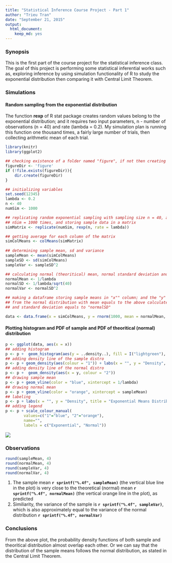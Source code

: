 ```yaml
---
title: "Statistical Inference Course Project - Part 1"
author: "Trieu Tran"
date: "September 21, 2015"
output: 
  html_document: 
    keep_md: yes
---
```

### Synopsis
This is the first part of the course project for the statistical inference class. The goal of this project is performing some statistical inferential works such as, exploring inference by using simulation functionality of R to study the exponential distribution then comparing it with Central Limit Theorem.

### Simulations
#### Random sampling from the exponential distribution 
The function <strong>rexp</strong> of R stat package creates random values belong to the exponential distribution; and it requires two input parameters, n - number of observations (n = 40) and rate (lambda = 0.2).  My simulation plan is running this function one thousand times, a fairly large number of trials, then collecting arithmetic mean of each trial.

```R
library(knitr)
library(ggplot2)

## checking existence of a folder named "figure", if not then creating one to store plot figures
figureDir <- 'figure'
if (!file.exists(figureDir)){
    dir.create(figureDir)
} 

## initializing variables
set.seed(12345)
lambda <- 0.2
n <- 40
numSim <- 1000

## replicating random exponential sampling with sampling size n = 40, and repeat
## nSim = 1000 times, and storing sample data in a matrix
simMatrix <- replicate(numSim, rexp(n, rate = lambda))

## getting average for each column of the matrix
simColMeans <- colMeans(simMatrix)
 
## determining sample mean, sd and variance
sampleMean <- mean(simColMeans)
sampleSD <- sd(simColMeans)
sampleVar <- sampleSD^2

## calculating normal (theoritical) mean, normal standard deviation and variance
normalMean <- 1/lambda
normalSD <- 1/lambda/sqrt(40)
normalVar <- normalSD^2

## making a dataframe storing sample means in "x"" column; and the "y" column contains random values 
## from the normal distribution with mean equals to the above calculated "normalMean" 
## and standard deviation equals to "normalSD" 

data <- data.frame(x = simColMeans, y = rnorm(1000, mean = normalMean, sd = normalSD))
```

#### Plotting histogram and PDF of sample and PDF of theoritical (normal) distribution
```r
p <- ggplot(data, aes(x = x))
## adding histogram
p <- p +  geom_histogram(aes(y = ..density..), fill = I("lightgreen"), col = I("lightgreen"), alpha = 0.75, binwidth = 0.1) 
## adding density line of the sample distro
p <- p + geom_density(aes(colour = "1")) + labs(x = "", y = "Density", title = "") 
## adding density line of the normal distro
p <- p +  geom_density(aes(x = y, colour = "2")) 
## drawing sample mean
p <- p + geom_vline(color = "blue", xintercept = 1/lambda)
## drawing normal mean
p <- p + geom_vline(color = "orange", xintercept = sampleMean)
## labeling
p <- p + labs(x = "", y = "Density", title = "Exponential Means Distribution Vs. Normal Distribution")
## adding legend
p <- p + scale_colour_manual(
        values=c("1"="blue", "2"="orange"), 
        name="", 
        labels = c("Exponential", "Normal"))
```

![](figure/Rplot01.png)

### Observations
```r
round(sampleMean, 4)
round(normalMean, 4)
round(sampleVar, 4)
round(normalVar, 4)
```
1. The sample mean **`r sprintf("%.4f", sampleMean)`** (the vertical blue line in the plot) is very close to the theoretical (normal) mean **`r sprintf("%.4f", normalMean)`** (the vertical orange line in the plot), as predicted
2. Similiarity, the variance of the sample is **`r sprintf("%.4f", sampleVar)`**, which is also approximately equal to the variance of the normal distribution **`r sprintf("%.4f", normalVar)`**

### Conclusions
From the above plot, the probability density functions of both sample and theoritical distribution almost overlap each other. Or we can say that the distribution of the sample means follows the normal distribution, as stated in the Central Limit Theorem.